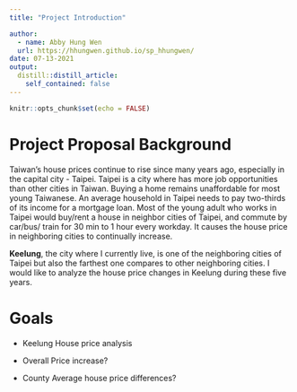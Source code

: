 ```yaml
---
title: "Project Introduction"

author:
  - name: Abby Hung Wen
  url: https://hhungwen.github.io/sp_hhungwen/
date: 07-13-2021
output:
  distill::distill_article:
    self_contained: false
---
```



```r
knitr::opts_chunk$set(echo = FALSE)
```


# Project Proposal Background
Taiwan’s house prices continue to rise since many years ago, especially in the capital city - Taipei. Taipei is a city where has more job opportunities than other cities in Taiwan.
Buying a home remains unaffordable for most young Taiwanese. An average household in Taipei needs to pay two-thirds of its income for a mortgage loan. Most of the young adult who works in Taipei would buy/rent a house in neighbor cities of Taipei, and commute by car/bus/ train for 30 min to 1 hour every workday. It causes the house price in neighboring cities to continually increase.

**Keelung**, the city where I currently live, is one of the neighboring cities of Taipei but also the farthest one compares to other neighboring cities. I would like to analyze the house price changes in Keelung during these five years.

# Goals

- Keelung House price analysis

- Overall Price increase?

- County Average house price differences?
